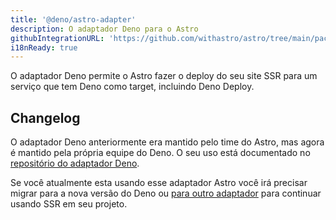 ```yaml
---
title: '@deno/astro-adapter'
description: O adaptador Deno para o Astro
githubIntegrationURL: 'https://github.com/withastro/astro/tree/main/packages/integrations/deno/'
i18nReady: true
---
```

O adaptador Deno permite o Astro fazer o deploy do seu site SSR para um serviço que tem Deno como target, incluindo Deno Deploy.

## Changelog

O adaptador Deno anteriormente era mantido pelo time do Astro, mas agora é mantido pela própria equipe do Deno. O seu uso está documentado no [repositório do adaptador Deno](https://github.com/denoland/deno-astro-adapter).

Se você atualmente esta usando esse adaptador Astro você irá precisar migrar para a nova versão do Deno ou [para outro adaptador](/pt-br/guides/server-side-rendering/) para continuar usando SSR em seu projeto.
